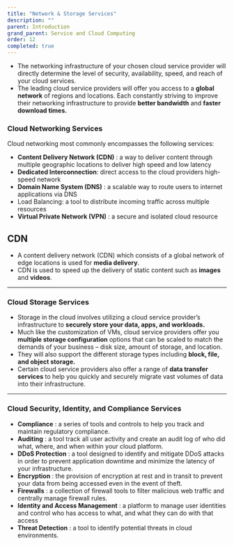 ```yaml
---
title: "Network & Storage Services"
description: ""
parent: Introduction
grand_parent: Service and Cloud Computing
order: 12
completed: true
---
```


* The networking infrastructure of your chosen cloud service provider will directly determine the level of security, availability, speed, and reach of your cloud services.
* The leading cloud service providers will offer you access to a **global network** of regions and locations. Each constantly striving to improve their networking infrastructure to provide **better bandwidth** and **faster download times.**

### Cloud Networking Services
Cloud networking most commonly encompasses the following services:
* **Content Delivery Network (CDN)** : a way to deliver content through multiple geographic locations to deliver high speed and low latency
* **Dedicated Interconnection**: direct access to the cloud providers high-speed network
* **Domain Name System (DNS)** : a scalable way to route users to internet applications via DNS
* Load Balancing: a tool to distribute incoming traffic across multiple resources
* **Virtual Private Network (VPN)** : a secure and isolated cloud resource

## CDN 
* A content delivery network (CDN) which consists of a global network of edge locations is used for **media delivery**. 
* CDN is used to speed up the delivery of static content such as **images** and **videos**.

---

### Cloud Storage Services
* Storage in the cloud involves utilizing a cloud service provider’s infrastructure to **securely store your data, apps, and workloads.**
* Much like the customization of VMs, cloud service providers offer you **multiple storage configuration** options that can be scaled to match the demands of your business – disk size, amount of storage, and location. 
* They will also support the different storage types including **block, file, and object storage.**
* Certain cloud service providers also offer a range of **data transfer services** to help you quickly and securely migrate vast volumes of data into their infrastructure.

---

### Cloud Security, Identity, and Compliance Services
* **Compliance** : a series of tools and controls to help you track and maintain regulatory compliance.
* **Auditing** : a tool track all user activity and create an audit log of who did what, where, and when within your cloud platform.
* **DDoS Protection** : a tool designed to identify and mitigate DDoS attacks in order to prevent application downtime and minimize the latency of your infrastructure.
* **Encryption** : the provision of encryption at rest and in transit to prevent your data from being accessed even in the event of theft.
* **Firewalls** : a collection of firewall tools to filter malicious web traffic and centrally manage firewall rules.
* **Identity and Access Management** : a platform to manage user identities and control who has access to what, and what they can do with that access
* **Threat Detection** : a tool to identify potential threats in cloud environments.